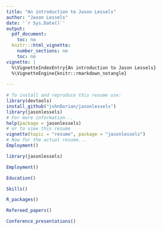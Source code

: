 ```yaml
---
title: "An introduction to Jason Lessels"
author: "Jason Lessels"
date: '`r Sys.Date()`'
output:
  pdf_document:
    toc: no
  knitr:::html_vignette:
    number_sections: no
    toc: no
vignette: |
  %\VignetteIndexEntry{An introduction to Jason Lessels}
  %\VignetteEngine{knitr::rmarkdown_notangle}
  
---
```



```r
# To install and reproduce this resume use:
library(devtools)
install_github("johnDorian/jasonlessels")
library(jasonlessels)
# For more information...
help(package = jasonlessels)
# or to view this resume
vignette(topic = "resume", package = "jasonlessels")
# Now for the actual resume...
Employment()
```

```r
library(jasonlessels)

```

```r
Employment()
```

```r
Education()
```

```r
Skills()
```

```r
R_packages()
```

```r
Refereed_papers()
```

```r
Conference_presentations()
```
